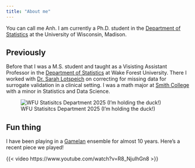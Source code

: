 ```yaml
---
title: "About me"
---
```


You can call me Anh. I am currently a Ph.D. student in the [Department of Statistics](https://stat.wisc.edu/){target="_blank"} at the University of Wisconsin, Madison.

## Previously

Before that I was a M.S. student and taught as a Visisting Assistant Professor in the [Department of Statistics](https://stats.wfu.edu/){target="_blank"} at Wake Forest University. There I worked with [Dr. Sarah Lotspeich](https://www.sarahlotspeich.com/){target="_blank"} on correcting for missing data for surrogate validation in a clinical setting. I was a math major at [Smith College](https://www.smith.edu/){target="_blank"}  with a minor in Statistics and Data Science. 


![WFU Statisitcs Department 2025 (I'm holding the duck!)](media/image/wfu-stat-2025.jpg)


## Fun thing

I have been playing in a [Gamelan](https://en.wikipedia.org/wiki/Gamelan){target="_blank"} ensemble for almost 10 years. Here's a recent piece we played!

{{< video https://www.youtube.com/watch?v=R8_NjuIhGn8 >}}